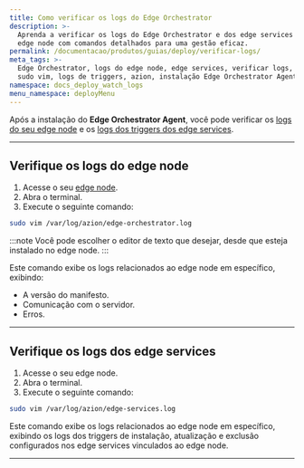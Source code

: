 ```yaml
---
title: Como verificar os logs do Edge Orchestrator
description: >-
  Aprenda a verificar os logs do Edge Orchestrator e dos edge services no seu
  edge node com comandos detalhados para uma gestão eficaz.
permalink: /documentacao/produtos/guias/deploy/verificar-logs/
meta_tags: >-
  Edge Orchestrator, logs do edge node, edge services, verificar logs, comando
  sudo vim, logs de triggers, azion, instalação Edge Orchestrator Agent
namespace: docs_deploy_watch_logs
menu_namespace: deployMenu
---
```



Após a instalação do **Edge Orchestrator Agent**, você pode verificar os [logs do seu edge node](#verifique-os-logs-do-edge-node) e os [logs dos triggers dos edge services](#verifique-os-logs-dos-edge-services).

--- 

## Verifique os logs do edge node

1. Acesse o seu [edge node](/pt-br/documentacao/produtos/guias/deploy/instalar-orchestrator-agent/).
2. Abra o terminal. 
3. Execute o seguinte comando: 

```bash
sudo vim /var/log/azion/edge-orchestrator.log 
```

:::note 
Você pode escolher o editor de texto que desejar, desde que esteja instalado no edge node.
:::

Este comando exibe os logs relacionados ao edge node em específico, exibindo:

- A versão do manifesto. 
- Comunicação com o servidor. 
- Erros.

--- 

## Verifique os logs dos edge services

1. Acesse o seu edge node.
2. Abra o terminal. 
3. Execute o seguinte comando:  

```bash
sudo vim /var/log/azion/edge-services.log 
```

Este comando exibe os logs relacionados ao edge node em específico, exibindo os logs dos triggers de instalação, atualização e exclusão configurados nos edge services vinculados ao edge node.


---

